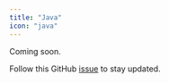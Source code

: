 ```yaml
---
title: "Java"
icon: "java"
---
```


Coming soon.

Follow this GitHub
[issue](https://github.com/Infisical/infisical/issues/434) to stay updated.
